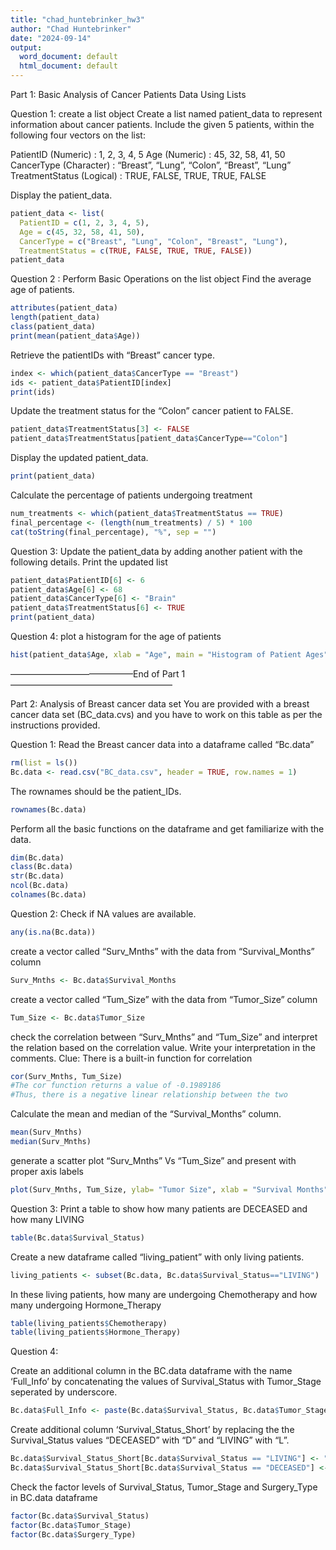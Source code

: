 ```yaml
---
title: "chad_huntebrinker_hw3"
author: "Chad Huntebrinker"
date: "2024-09-14"
output:
  word_document: default
  html_document: default
---
```


Part 1: Basic Analysis of Cancer Patients Data Using Lists
  
Question 1: create a list object
Create a list named patient_data to represent information about cancer patients.
Include the given 5 patients, within the following four vectors on the list:
  
PatientID (Numeric) : 1, 2, 3, 4, 5
Age (Numeric) : 45, 32, 58, 41, 50
CancerType (Character) : "Breast", "Lung", "Colon", "Breast", "Lung"
TreatmentStatus (Logical) : TRUE, FALSE, TRUE, TRUE, FALSE

Display the patient_data.
```r
patient_data <- list(
  PatientID = c(1, 2, 3, 4, 5),
  Age = c(45, 32, 58, 41, 50),
  CancerType = c("Breast", "Lung", "Colon", "Breast", "Lung"),
  TreatmentStatus = c(TRUE, FALSE, TRUE, TRUE, FALSE))
patient_data
```

Question 2 : Perform Basic Operations on the list object
Find the average age of patients.
```r
attributes(patient_data)
length(patient_data)
class(patient_data)
print(mean(patient_data$Age))
```

Retrieve the patientIDs with “Breast” cancer type.
```r
index <- which(patient_data$CancerType == "Breast")
ids <- patient_data$PatientID[index]
print(ids)
```


Update the treatment status for the “Colon” cancer patient to FALSE.
```r
patient_data$TreatmentStatus[3] <- FALSE
patient_data$TreatmentStatus[patient_data$CancerType=="Colon"]

```

Display the updated patient_data.
```r
print(patient_data)
```

Calculate the percentage of patients undergoing treatment
```r
num_treatments <- which(patient_data$TreatmentStatus == TRUE)
final_percentage <- (length(num_treatments) / 5) * 100
cat(toString(final_percentage), "%", sep = "")
```

Question 3: Update the patient_data by adding another patient with the following details.
Print the updated list

```r
patient_data$PatientID[6] <- 6 
patient_data$Age[6] <- 68
patient_data$CancerType[6] <- "Brain"
patient_data$TreatmentStatus[6] <- TRUE
print(patient_data)
```

Question 4: plot a histogram for the age of patients
```r
hist(patient_data$Age, xlab = "Age", main = "Histogram of Patient Ages")
```

------------------------------------------End of Part 1 --------------------------------------------------------
  
Part 2: Analysis of Breast cancer data set
You are provided with a breast cancer data set (BC_data.cvs) and you have to work on this table as per the instructions provided.

Question 1:
Read the Breast cancer data into a dataframe called "Bc.data"
```r
rm(list = ls())
Bc.data <- read.csv("BC_data.csv", header = TRUE, row.names = 1)
```

The rownames should be the patient_IDs.
```r
rownames(Bc.data)
```

Perform all the basic functions on the dataframe and get familiarize with the data.
```r
dim(Bc.data)
class(Bc.data)
str(Bc.data)
ncol(Bc.data)
colnames(Bc.data)
```

Question 2:
Check if NA values are available.
```r
any(is.na(Bc.data))
```

create a vector called "Surv_Mnths" with the data from "Survival_Months" column
```r
Surv_Mnths <- Bc.data$Survival_Months
```

create a vector called "Tum_Size" with the data from "Tumor_Size" column
```r
Tum_Size <- Bc.data$Tumor_Size
```

check the correlation between "Surv_Mnths" and "Tum_Size" and interpret the relation based on the correlation value. 
Write your interpretation in the comments. Clue: There is a built-in function for correlation
```r
cor(Surv_Mnths, Tum_Size)
#The cor function returns a value of -0.1989186
#Thus, there is a negative linear relationship between the two
```

Calculate the mean and median of the "Survival_Months" column.
```r
mean(Surv_Mnths)
median(Surv_Mnths)
```

generate a scatter plot "Surv_Mnths" Vs "Tum_Size" and present with proper axis labels
```r
plot(Surv_Mnths, Tum_Size, ylab= "Tumor Size", xlab = "Survival Months", main = "Tumor Size to Survival Months")
```

Question 3:
Print a table to show how many patients are DECEASED and how many LIVING
```r
table(Bc.data$Survival_Status)
```

Create a new dataframe called "living_patient" with only living patients.
```r
living_patients <- subset(Bc.data, Bc.data$Survival_Status=="LIVING")
```
In these living patients, how many are undergoing Chemotherapy and how many undergoing Hormone_Therapy
```r
table(living_patients$Chemotherapy)
table(living_patients$Hormone_Therapy)
```


Question 4:
  
Create an additional column in the BC.data dataframe with the name 'Full_Info' by
concatenating the values of Survival_Status with Tumor_Stage seperated by underscore.
```r
Bc.data$Full_Info <- paste(Bc.data$Survival_Status, Bc.data$Tumor_Stage, sep = "_")
```

Create additional column 'Survival_Status_Short' by replacing the  the Survival_Status values "DECEASED" with "D" and "LIVING" with "L".
```r
Bc.data$Survival_Status_Short[Bc.data$Survival_Status == "LIVING"] <- "L"
Bc.data$Survival_Status_Short[Bc.data$Survival_Status == "DECEASED"] <- "D"
```

Check the factor levels of Survival_Status, Tumor_Stage  and Surgery_Type in BC.data dataframe
```r
factor(Bc.data$Survival_Status)
factor(Bc.data$Tumor_Stage)
factor(Bc.data$Surgery_Type)
```
